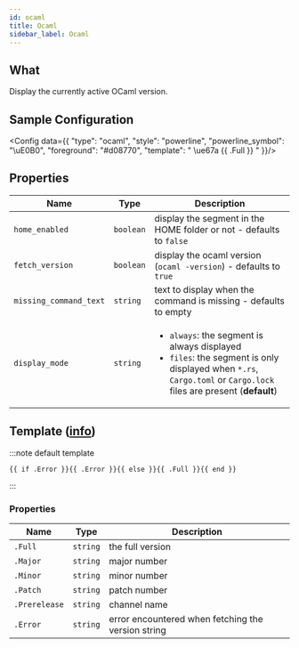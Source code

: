 ```yaml
---
id: ocaml
title: Ocaml
sidebar_label: Ocaml
---
```


## What

Display the currently active OCaml version.

## Sample Configuration


<Config data={{
  "type": "ocaml",
  "style": "powerline",
  "powerline_symbol": "\uE0B0",
  "foreground": "#d08770",
  "template": " \ue67a {{ .Full }} "
}}/>

## Properties

| Name                   | Type      | Description                                                                                                                                                                          |
| ---------------------- | --------- | ------------------------------------------------------------------------------------------------------------------------------------------------------------------------------------ |
| `home_enabled`         | `boolean` | display the segment in the HOME folder or not - defaults to `false`                                                                                                                  |
| `fetch_version`        | `boolean` | display the ocaml version (`ocaml -version`) - defaults to `true`                                                                                                                    |
| `missing_command_text` | `string`  | text to display when the command is missing - defaults to empty                                                                                                                      |
| `display_mode`         | `string`  | <ul><li>`always`: the segment is always displayed</li><li>`files`: the segment is only displayed when `*.rs`, `Cargo.toml` or `Cargo.lock` files are present (**default**)</li></ul> |

## Template ([info][templates])

:::note default template

```template
{{ if .Error }}{{ .Error }}{{ else }}{{ .Full }}{{ end }}
```

:::

### Properties

| Name          | Type     | Description                                        |
| ------------- | -------- | -------------------------------------------------- |
| `.Full`       | `string` | the full version                                   |
| `.Major`      | `string` | major number                                       |
| `.Minor`      | `string` | minor number                                       |
| `.Patch`      | `string` | patch number                                       |
| `.Prerelease` | `string` | channel name                                       |
| `.Error`      | `string` | error encountered when fetching the version string |

[templates]: /docs/configuration/templates
